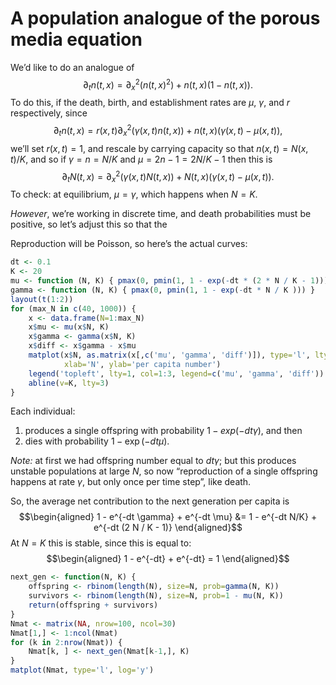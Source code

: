 # A population analogue of the porous media equation

We'd like to do an analogue of
$$
    \partial_t n(t, x) = \partial_x^2 \left(n(t, x)^2\right) + n(t,x) (1 - n(t, x)) .
$$
To do this, if the death, birth, and establishment rates are $\mu$, $\gamma$, and $r$ respectively, since
$$
    \partial_t n(t, x) = r(x, t) \partial_x^2 \left(\gamma(x, t) n(t, x)\right) + n(t,x) \left(\gamma(x, t) - \mu(x, t)\right) ,
$$
we'll set $r(x, t) = 1$, and rescale by carrying capacity so that $n(x, t) = N(x, t) / K$,
and so if $\gamma = n = N / K$ and $\mu = 2 n - 1 = 2 N / K - 1$ then this is
$$
    \partial_t N(t, x) = \partial_x^2 \left(\gamma(x, t) N(t, x) \right) + N(t,x) \left(\gamma(x, t) - \mu(x, t)\right) .
$$
To check: at equilibrium, $\mu = \gamma$, which happens when $N = K$.

*However*, we're working in discrete time,
and death probabilities must be positive, so let's adjust this so that the 

Reproduction will be Poisson, so here's the actual curves:
```r
dt <- 0.1
K <- 20
mu <- function (N, K) { pmax(0, pmin(1, 1 - exp(-dt * (2 * N / K - 1)))) }
gamma <- function (N, K) { pmax(0, pmin(1, 1 - exp(-dt * N / K ))) }
layout(t(1:2))
for (max_N in c(40, 1000)) {
    x <- data.frame(N=1:max_N)
    x$mu <- mu(x$N, K)
    x$gamma <- gamma(x$N, K)
    x$diff <- x$gamma - x$mu
    matplot(x$N, as.matrix(x[,c('mu', 'gamma', 'diff')]), type='l', lty=1,
            xlab='N', ylab='per capita number')
    legend('topleft', lty=1, col=1:3, legend=c('mu', 'gamma', 'diff'))
    abline(v=K, lty=3)
}
```

Each individual:

1. produces a single offspring with probability $1 - exp(-dt \gamma)$, and then
2. dies with probability $1 - \exp(-dt \mu)$.

*Note:* at first we had offspring number equal to $dt \gamma$; but this produces unstable populations at large $N$,
so now "reproduction of a single offspring happens at rate $\gamma$, but only once per time step", like death.

So, the average net contribution to the next generation per capita is 
$$\begin{aligned}
    1 - e^{-dt \gamma}  + e^{-dt \mu}
    &=
        1 - e^{-dt N/K}  + e^{-dt (2 N / K - 1)}
\end{aligned}$$
At $N=K$ this is stable, since this is equal to:
$$\begin{aligned}
    1 - e^{-dt}  + e^{-dt} = 1
\end{aligned}$$

```r
next_gen <- function(N, K) {
    offspring <- rbinom(length(N), size=N, prob=gamma(N, K))
    survivors <- rbinom(length(N), size=N, prob=1 - mu(N, K))
    return(offspring + survivors)
}
Nmat <- matrix(NA, nrow=100, ncol=30)
Nmat[1,] <- 1:ncol(Nmat)
for (k in 2:nrow(Nmat)) {
    Nmat[k, ] <- next_gen(Nmat[k-1,], K)
}
matplot(Nmat, type='l', log='y')
```

